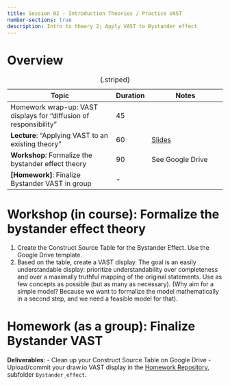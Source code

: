 ---
title: Session 02 - Introduction Theories / Practice VAST
number-sections: true
description: Intro to theory 2; Apply VAST to Bystander effect
---

# Overview

| Topic                                                             | Duration | Notes                                           |
| ----------------------------------------------------------------- | -------- | ----------------------------------------------- |
| Homework wrap-up: VAST displays for "diffusion of responsibility" | 45       |                                                 |
| **Lecture**: "Applying VAST to an existing theory"                | 60       | [Slides](../lectures/VAST/VAST_Application.qmd) |
| **Workshop**: Formalize the bystander effect theory               | 90       | See Google Drive                                |
| **[Homework]**: Finalize Bystander VAST in group                  | -        |                                                 |

: {.striped}

# Workshop (in course): Formalize the bystander effect theory

1. Create the Construct Source Table for the Bystander Effect. Use the Google Drive template.
2. Based on the table, create a VAST display. The goal is an easily understandable display: prioritize understandability over completeness and over a maximally truthful mapping of the original statements. Use as few concepts as possible (but as many as necessary).
(Why aim for a simple model? Because we want to formalize the model mathematically in a second step, and we need a feasible model for that).



# Homework (as a group): Finalize Bystander VAST

**Deliverables**: 
- Clean up your Construct Source Table on Google Drive
- Upload/commit your draw.io VAST display in the [Homework Repository]({{< var homework_repo >}}), subfolder `Bystander_effect`.
